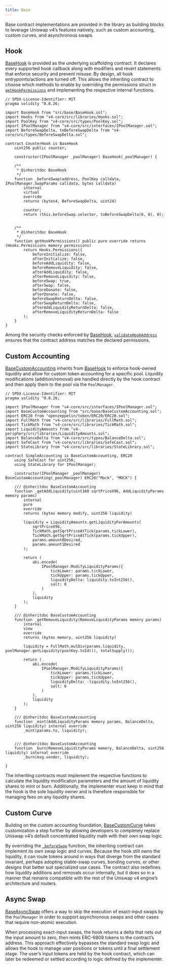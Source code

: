 ```yaml
---
title: Base
---
```


Base contract implementations are provided in the library as building blocks to leverage Uniswap v4’s features natively, such as custom accounting, custom curves, and asynchronous swaps.

## Hook

[BaseHook](contracts/v5.x/api/base.mdx#BaseHook) is provided as the underlying scaffolding contract. It declares every supported hook callback along with modifiers and revert statements that enforce security and prevent misuse. By design, all hook entrypoints/actions are turned off. This allows the inheriting contract to choose which methods to enable by overriding the permissions struct in [`getHookPermissions`](contracts/v5.x/api/base.mdx#BaseHook-getHookPermissions--) and implementing the respective internal functions.

```solidity
// SPDX-License-Identifier: MIT
pragma solidity ^0.8.26;

import BaseHook from "src/base/BaseHook.sol";
import Hooks from "v4-core/src/libraries/Hooks.sol";
import PoolKey from "v4-core/src/types/PoolKey.sol";
import IPoolManager from "v4-core/src/interfaces/IPoolManager.sol";
import BeforeSwapDelta, toBeforeSwapDelta from "v4-core/src/types/BeforeSwapDelta.sol";

contract CounterHook is BaseHook 
    uint256 public counter;

    constructor(IPoolManager _poolManager) BaseHook(_poolManager) {

    /**
     * @inheritdoc BaseHook
     */
    function _beforeSwap(address, PoolKey calldata, IPoolManager.SwapParams calldata, bytes calldata)
        internal
        virtual
        override
        returns (bytes4, BeforeSwapDelta, uint24)
    
        counter;
        return (this.beforeSwap.selector, toBeforeSwapDelta(0, 0), 0);
    

    /**
     * @inheritdoc BaseHook
     */
    function getHookPermissions() public pure override returns (Hooks.Permissions memory permissions) 
        return Hooks.Permissions({
            beforeInitialize: false,
            afterInitialize: false,
            beforeAddLiquidity: false,
            beforeRemoveLiquidity: false,
            afterAddLiquidity: false,
            afterRemoveLiquidity: false,
            beforeSwap: true,
            afterSwap: false,
            beforeDonate: false,
            afterDonate: false,
            beforeSwapReturnDelta: false,
            afterSwapReturnDelta: false,
            afterAddLiquidityReturnDelta: false,
            afterRemoveLiquidityReturnDelta: false
        );
    }
}
```

Among the security checks enforced by [BaseHook](contracts/v5.x/api/base.mdx#BaseHook), [`validateHookAddress`](contracts/v5.x/api/base.mdx#BaseHook-validateHookAddress-contract-BaseHook-) ensures that the contract address matches the declared permissions.

## Custom Accounting

[BaseCustomAccounting](contracts/v5.x/api/base.mdx#BaseCustomAccounting) inherits from [BaseHook](contracts/v5.x/api/base.mdx#BaseHook) to enforce hook-owned liquidity and allow for custom token accounting for a specific pool. Liquidity modifications (addition/removal) are handled directly by the hook contract and then apply them to the pool via the `PoolManager`.

```solidity
// SPDX-License-Identifier: MIT
pragma solidity ^0.8.26;

import IPoolManager from "v4-core/src/interfaces/IPoolManager.sol";
import BaseCustomAccounting from "src/base/BaseCustomAccounting.sol";
import ERC20 from "openzeppelin/token/ERC20/ERC20.sol";
import FullMath from "v4-core/src/libraries/FullMath.sol";
import TickMath from "v4-core/src/libraries/TickMath.sol";
import LiquidityAmounts from "v4-periphery/src/libraries/LiquidityAmounts.sol";
import BalanceDelta from "v4-core/src/types/BalanceDelta.sol";
import SafeCast from "v4-core/src/libraries/SafeCast.sol";
import StateLibrary from "v4-core/src/libraries/StateLibrary.sol";

contract SimpleAccounting is BaseCustomAccounting, ERC20 
    using SafeCast for uint256;
    using StateLibrary for IPoolManager;

    constructor(IPoolManager _poolManager) BaseCustomAccounting(_poolManager) ERC20("Mock", "MOCK") {

    /// @inheritdoc BaseCustomAccounting
    function _getAddLiquidity(uint160 sqrtPriceX96, AddLiquidityParams memory params)
        internal
        pure
        override
        returns (bytes memory modify, uint256 liquidity)
    
        liquidity = LiquidityAmounts.getLiquidityForAmounts(
            sqrtPriceX96,
            TickMath.getSqrtPriceAtTick(params.tickLower),
            TickMath.getSqrtPriceAtTick(params.tickUpper),
            params.amount0Desired,
            params.amount1Desired
        );

        return (
            abi.encode(
                IPoolManager.ModifyLiquidityParams({
                    tickLower: params.tickLower,
                    tickUpper: params.tickUpper,
                    liquidityDelta: liquidity.toInt256(),
                    salt: 0
                )
            ),
            liquidity
        );
    }

    /// @inheritdoc BaseCustomAccounting
    function _getRemoveLiquidity(RemoveLiquidityParams memory params)
        internal
        view
        override
        returns (bytes memory, uint256 liquidity)
    
        liquidity = FullMath.mulDiv(params.liquidity, poolManager.getLiquidity(poolKey.toId()), totalSupply());

        return (
            abi.encode(
                IPoolManager.ModifyLiquidityParams({
                    tickLower: params.tickLower,
                    tickUpper: params.tickUpper,
                    liquidityDelta: -liquidity.toInt256(),
                    salt: 0
                )
            ),
            liquidity
        );
    }

    /// @inheritdoc BaseCustomAccounting
    function _mint(AddLiquidityParams memory params, BalanceDelta, uint256 liquidity) internal override 
        _mint(params.to, liquidity);
    

    /// @inheritdoc BaseCustomAccounting
    function _burn(RemoveLiquidityParams memory, BalanceDelta, uint256 liquidity) internal override 
        _burn(msg.sender, liquidity);
    
}
```

The inheriting contracts must implement the respective functions to calculate the liquidity modification parameters and the amount of liquidity shares to mint or burn. Additionally, the implementer must keep in mind that the hook is the sole liquidity owner and is therefore responsible for managing fees on any liquidity shares.

## Custom Curve

Building on the custom accounting foundation, [BaseCustomCurve](contracts/v5.x/api/base.mdx#BaseCustomCurve) takes customization a step further by allowing developers to completely replace Uniswap v4’s default concentrated liquidity math with their own swap logic.

By overriding the [`_beforeSwap`](contracts/v5.x/api/base.mdx#BaseHook-_beforeSwap-address-struct-PoolKey-struct-IPoolManager-SwapParams-bytes-) function, the inheriting contract can implement its own swap logic and curves. Because the hook still owns the liquidity, it can route tokens around in ways that diverge from the standard invariant, perhaps adopting stable-swap curves, bonding curves, or other designs that better suit specialized use cases. The contract also redefines how liquidity additions and removals occur internally, but it does so in a manner that remains compatible with the rest of the Uniswap v4 engine’s architecture and routers.

## Async Swap

[BaseAsyncSwap](contracts/v5.x/api/base.mdx#BaseAsyncSwap) offers a way to skip the execution of exact-input swaps by the `PoolManager` in order to support asynchronous swaps and other cases that require non-atomic execution.

When processing exact-input swaps, the hook returns a delta that nets out the input amount to zero, then mints ERC-6909 tokens to the contract’s address. This approach effectively bypasses the standard swap logic and allows the hook to manage user positions or tokens until a final settlement stage. The user’s input tokens are held by the hook contract, which can later be redeemed or settled according to logic defined by the implementer.
